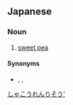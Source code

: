 ==Japanese==
{{ja-kanjitab|じゃ|こう|れん|り|そう|yomi=o}}

===Noun===
{{ja-noun|じゃこうれんりそう|ジャコウレンリソウ}}

# [[sweet pea]]

====Synonyms====
* {{ja-r|香豌豆|かおりえんどう}}, {{ja-r|麝香豌豆|じゃこうえんどう}}, {{ja-r|スイートピー}}

[[Category:ja:Flowers|しゃこうれんりそう']]